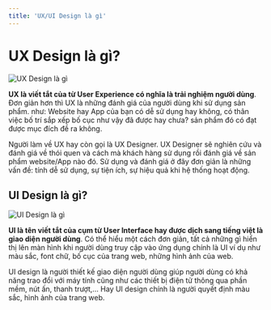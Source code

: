```yaml
---
title: 'UX/UI Design là gì'
---
```


# UX Design là gì?

![UX Design là gì](/static/media/ux.jpg)

**UX là viết tắt của từ User Experience có nghĩa là trải nghiệm người dùng**. Đơn giản hơn thì UX là những đánh giá của người dùng khi sử dụng sản phẩm. như: Website hay App của bạn có dễ sử dụng hay không, có thân việc bố trí sắp xếp bố cục như vậy đã được hay chưa? sản phẩm đó có đạt được mục đích đề ra không.

Người làm về UX hay còn gọi là UX Designer. UX Designer sẽ nghiên cứu và đánh giá về thói quen và cách mà khách hàng sử dụng rồi đánh giá về sản phẩm website/App nào đó. Sử dụng và đánh giá ở đây đơn giản là những vấn đề: tính dễ sử dụng, sự tiện ích, sự hiệu quả khi hệ thống hoạt động.

## UI Design là gì?

![UI Design là gì](/static/media/ui.png)

**UI là tên viết tắt của cụm từ User Interface hay được dịch sang tiếng việt là giao diện người dùng**. Có thể hiểu một cách đơn giản, tất cả những gì hiển thị lên màn hình khi người dùng truy cập vào ứng dụng chính là UI ví dụ như màu sắc, font chữ, bố cục của trang web, những hình ảnh của web.

UI design là người thiết kế giao diện người dùng giúp người dùng có khả năng trao đổi với máy tính cũng như các thiết bị điện tử thông qua phần mềm, nút ấn, thanh trượt,... Hay UI design chính là người quyết định màu sắc, hình ảnh của trang web.
